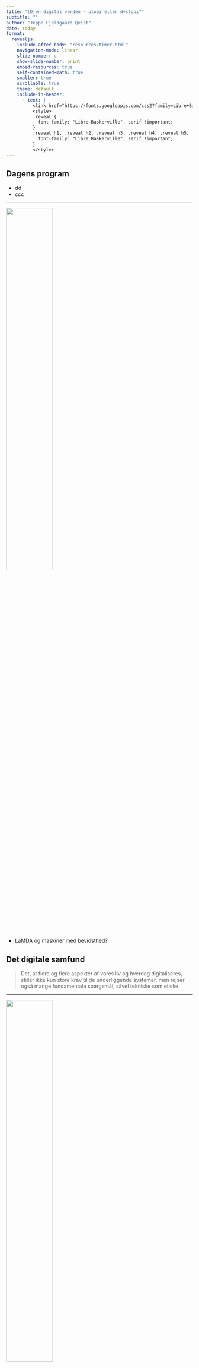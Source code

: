 ```yaml
---
title: "(D)en digital verden – utopi eller dystopi?"
subtitle: ""
author: "Jeppe Fjeldgaard Qvist"
date: today
format: 
  revealjs:
    include-after-body: "resources/timer.html"
    navigation-mode: linear
    slide-number: c
    show-slide-number: print
    embed-resources: true
    self-contained-math: true
    smaller: true
    scrollable: true
    theme: default
    include-in-header: 
      - text: |
          <link href="https://fonts.googleapis.com/css2?family=Libre+Baskerville:ital,wght@0,400;0,700;1,400&display=swap" rel="stylesheet">
          <style>
          .reveal {
            font-family: "Libre Baskerville", serif !important;
          }
          .reveal h1, .reveal h2, .reveal h3, .reveal h4, .reveal h5, .reveal h6 {
            font-family: "Libre Baskerville", serif !important;
          }
          </style>
---
```


## Dagens program {background-image="resources/samfund.png" background-size="50%" background-position="center" background-repeat="no-repeat" background-opacity="0.5"}

- dd   
- ccc   

---

![](resources/turk.jpg){fig-align="center" width=50%}

:::{.incremental}
- [LaMDA](https://arstechnica.com/tech-policy/2022/07/google-fires-engineer-who-claimed-lamda-chatbot-is-a-sentient-person/) og maskiner med bevidsthed?
:::

## Det digitale samfund {background-image="resources/samfund.png" background-size="50%" background-position="center" background-repeat="no-repeat" background-opacity="0.1"}

> Det, at flere og flere aspekter af vores liv og hverdag digitaliseres, stiller ikke kun store krav til de underliggende systemer, men rejser også mange fundamentale spørgsmål; såvel tekniske som etiske.

---

![](resources/pic-accident.jpg){fig-align="center" width=50%}

---

![](resources/pic-accident.jpg){fig-align="center" width=50%}

Et **klassificeringsproblem** (*falsk positiv*).

---

![](resources/pic-accident.jpg){fig-align="center" width=50%}

Et **klassificeringsproblem** (*falsk positiv*).

> Hvem bærer skylden: Maskinen eller Rafaela, der var "andenpilot"?

---

![](resources/pic-accident.jpg){fig-align="center" width=50%}

Et **klassificeringsproblem** (*falsk positiv*).

> Al data, der ligger til grund for maskines klassificerings-evner bygger på data som mennesker har haft ansvaret for. Maskiner forholder sig ikke til andet end tal. 

---

![](resources/pic-accident.jpg){fig-align="center" width=50%}

Et **klassificeringsproblem** (*falsk positiv*).

> Derfor kan maskiner ikke være sexistiske eller racistiske. Men der eksisterer (stadig) systematisk sexisme og racisme og disse forhold vil være afspejlet i den data vi træner modeller på. 

## *Dataindsamling* og *tabsfunktionen*: den menneskelige vinkel

Hver gang AI bruges til at træffe en beslutning (alt fra **klassifikation** til et **skak-træk**) ligger der menneskebestemte afvejninger bag.

:::{.incremental}
* *Datatype og -omfang*: Ægte data eller ideel data (the unicorn)? 
* *Definerede opgaver*: Maskiner besejrer os, fordi vi beder dem om det. Det er ikke en skjult *motivation* (Luda, Tay: "thinking about you"). 
* *Tabsfunktionen*: målet vi bruger til at bestemme, hvor langt maskinen er fra at løse problemet. En grundlæggende menneskebestemt komponent. 
:::

## *Dataindsamling* og *tabsfunktionen*: den menneskelige vinkel

Hver gang AI bruges til at træffe en beslutning (alt fra **klassifikation** til et **skak-træk**) ligger der menneskebestemte afvejninger bag.

> *"Du har en befolkning, hvor 0,5 procent får en alvorlig sygdom, og træner en model til at identificere dem. Modellen opnår hurtigt en høj træfsikkerhed på 99,5 procent, men er ikke i stand til at identificere en eneste af de syge. Hvad er der sket?"* (fra Inga Strümke)

<span class="timer" data-time="120"></span>

## *Dataindsamling* og *tabsfunktionen*: den menneskelige vinkel

Hver gang AI bruges til at træffe en beslutning (alt fra **klassifikation** til et **skak-træk**) ligger der menneskebestemte afvejninger bag.

:::{.incremental}
* Udviklere bestemmer hvornår en model er færdig. 
    * alt fra simpel ML og *deep learning* handler grundlæggende "bare" om kontinuerlig tilpasning af parametre indtil fejlen er så lille som muligt. 
    * **Universel approximation**: tilnærmelse af den sande funktion og fordeling.  
    * Det meste af fremgangen indenfor AI er takket være **brute force** og *enorme mængde data*, snarer end vi har formået at putte mere "intellegens" ind i modeller. 
:::

## Skyggesiderne af det digital samfund {background-image="resources/bad-ai.png" background-size="50%" background-position="center" background-repeat="no-repeat" background-opacity="0.2"}

<br>

**De klassiske:**

- Datasikkerhed
- Privatliv 
- Rettigheder (og ejerskab)

**De "nye":**

- Diskrimination og gennemsigtighed
- (Klima)
- (Ubegrundet/overdreven optimisme?)

## (Data)sikkerhed {background-image="resources/eu.png" background-size="50%" background-position="center" background-repeat="no-repeat" background-opacity="0.1"}

:::{.incremental}
* **GDPR**: for lidt og for meget?
    * Forskningsarbejde, der ikke må anvendes i praksis. 
    * Production af personfølsom data ([2018 studie på Facebook data](https://doi.org/10.1073/pnas.1802331115))
    * Antag at de store techvirksomheder ved *midst* lige så meget om dig, som du selv gør!
    * Giver mere regulering mening, når vi ikke ved hvad der bliver muligt i morgen?
::: 

<span class="timer" data-time="300"></span>

## Privatliv (1) {background-image="resources/privat.png" background-size="50%" background-position="center" background-repeat="no-repeat" background-opacity="0.1"}

:::{.incremental}
- Stort set alt hvad vi gør med digitale værktøjer (*computer, telefon, tv, SoMe, kort, kreditkort, ...*) **generer data**. 
  - I praksis er denne data ikke længere anonym. Når der er nok data, er det "nemt" at identificere personer. 
  - **The privacy paradox**. 
  - Det meste data er ikke *for* os, det er *om* os. 
:::

<span class="timer" data-time="300"></span>

## Privatliv (2) 

![](resources/peppespizza.jpeg){fig-align="center" width=50%}

:::{.incremental}
- **Anonymous Video Analytics**: Køn, Aldersgruppe, Attention time, Smile.
- Tesla's overvågning af gadebilledet. Hvorfor er det mere acceptabelt? 
:::

## Privatliv (3)

:::{.incremental}
- **Federated learning**: Google opfandt en måde at trænie modeller på vores mobiler, uden hjemsendelse af persondata; kun parametre. 
- **Formålsglidning**: bedste eksempel er NSA 
- Techgiganterne der ved meget om os er primært Amerikanske; resten er primært Kinesiske.
:::

<span class="timer" data-time="300"></span>

## Rettigheder og ejerskab {background-image="resources/antiai.png" background-size="100%" background-position="center" background-repeat="no-repeat" background-opacity="0.3"}

:::{.incremental}
- Hvad ejer vi egentlig, når vi først har lagt det på nettet?
- OpenAI 4. november 2022: *you own the generations you create with DALL-E* ([pkt. 5](https://help.openai.com/en/articles/6704941-dall-e-api-faq))
  - **AI *er* kreative i en snæver defination af begrebet**. Men modeller er trænet på "dit" arbejde. 
- Vi kan ikke lave plagiat kontrol på en AI model, men ...    
  - **Bør vi vandmærke AI modeller?**   
:::

<span class="timer" data-time="300"></span>

## Rettigheder 

**Correctional Offender Management Profiling for Alternative Sanctions** ([COMPAS](https://www.propublica.org/article/machine-bias-risk-assessments-in-criminal-sentencing))

> *It assesses not just risk but also nearly two dozen so-called “criminogenic needs” that relate to the major theories of criminality, including “criminal personality,” “social isolation,” “substance abuse” and “residence/stability.” Defendants are ranked low, medium or high risk in each category.*

:::{.incremental}
::: {style="font-size: 0.9em;"}
- AI modeller er (typisk) udvikling af folk, der ikke er eksperter i **substansfeltet**. De er eksperter i AI og ML. 
- Neurale netværk er for kompliceret til at vi i dag, som mennesker kan se, hvad det er maskinen "ser". 
  - **Subsymbolsk viden**: Dataen mister sin betydning for mennesker.
    - **Grænsetilfælde**: Det lange hale problem.  
    - En ting er at et system virker, men hvis vi ikke ved *hvorfor* det virker, bør vi så tage det i brug .
:::
:::

<span class="timer" data-time="300"></span>

## Diskrimination og gennemsigtighed (1)

![](resources/pic-discrimination.jpg){fig-align="center" width=50%}

:::{.incremental}
- Det er mennesker, der har adgang til hvilke kategorier en model har adgang til. (Sandsynligvis har afro- og/eller amerikaner, ikke været tilgængelig).
:::

## Diskrimination og gennemsigtighed (2)

[Amazon Scraps Secret AI Recruiting Engine that Showed Biases Against Women](https://www.ml.cmu.edu/news/news-archive/2016-2020/2018/october/amazon-scraps-secret-artificial-intelligence-recruiting-engine-that-showed-biases-against-women.html)

:::{.incremental}
  - Endte som en *mande-detector*: Vi henter data fra en verden hvor hvide mænd har haft en priviligeret position. 
  - Er modellen sexistisk, hvis den kun har "kendt" en (data)verden, hvor strukturel sexisme eksisterer?
  - Data kan ikke have bias. Data *er* bare. 
  - **Gennemsigtighed eller regulering?**
:::

<span class="timer" data-time="300"></span>

## Diskrimination og gennemsigtighed (3) {background-image="resources/kant.jpg" background-size="100%" background-position="center" background-repeat="no-repeat" background-opacity="0.3"}

*Scrolling, autonomi og selvforstærkende mekanismer.*

:::{.incremental}
- Danner vi ønsker, eller bliver vi nudget til bestemte ønsker? 
- **Anbefalingssystemer**: er det tilpasning eller manipulation?
- Deep fakes (billede og lyd). Google vi ikke frigive **AudioLM**.
    * Lyd og billede kan ikke skelnes fra originaler. 
::: 